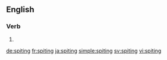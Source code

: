 
==English==

===Verb===
{{head|en}}

# {{present participle of|spite|lang=en}}

[[de:spiting]]
[[fr:spiting]]
[[ja:spiting]]
[[simple:spiting]]
[[sv:spiting]]
[[vi:spiting]]